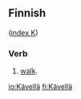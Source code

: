 ==Finnish==
([[Wiktionary:Finnish_index_k|index K]])

===Verb===

# [[walk]].

[[io:Kävellä]]
[[fi:Kävellä]]